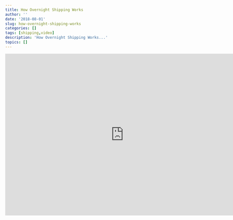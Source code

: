 ```yaml
---
title: How Overnight Shipping Works
author: ''
date: '2018-08-01'
slug: how-overnight-shipping-works
categories: []
tags: [shipping,video]
description: 'How Overnight Shipping Works...' 
topics: []
---
```


<iframe width="760" height="520" src="https://www.youtube.com/embed/ziMuuvJLX9s" frameborder="0" allow="autoplay; encrypted-media" allowfullscreen></iframe>


